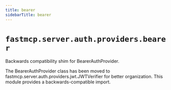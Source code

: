 ```yaml
---
title: bearer
sidebarTitle: bearer
---
```


# `fastmcp.server.auth.providers.bearer`


Backwards compatibility shim for BearerAuthProvider.

The BearerAuthProvider class has been moved to fastmcp.server.auth.providers.jwt.JWTVerifier
for better organization. This module provides a backwards-compatible import.

